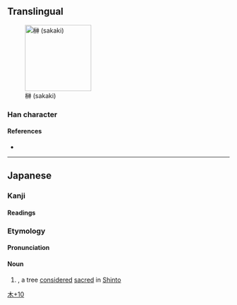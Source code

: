 {{character info/new}}
==Translingual==
[[File:Sakaki branch.jpg|thumb|right|150px|榊 (sakaki)]]

===Han character===
{{Han char|rn=75|rad=木|as=10|sn=14|four=|canj=DIFL|ids=⿰木神}}

====References====
* {{Han ref|kx=0546.251|hdz=21256.061|uh=698A|ud=27018}}

----

==Japanese==

===Kanji===
{{ja-kanji|grade=8|rs=木10}}

====Readings====
{{ja-readings
|on=
|kun=さかき-
}}

===Etymology===
{{ja-kanjitab|さかき|yomi=kun}}
{{wikipedia|サカキ|lang=ja}}
{{rfe|lang=ja}}

====Pronunciation====
{{ja-pron|さかき|yomi=k}}

====Noun====
{{ja-noun|さかき|サカキ}}

# {{taxlink|Cleyera japonica|species|noshow=1}}, a tree [[consider]]ed [[sacred]] in [[Shinto]]

[[Category:Japanese-only CJKV Characters|木+10]]